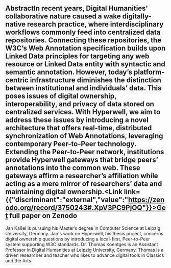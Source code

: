 ## AbstractIn recent years, Digital Humanities' collaborative nature caused a wake digitally-native research practice, where interdisciplinary workflows commonly feed into centralized data repositories. Connecting these repositories, the W3C’s Web Annotation specification builds upon Linked Data principles for targeting any web resource or Linked Data entity with syntactic and semantic annotation. However, today’s platform-centric infrastructure diminishes the distinction between institutional and individuals’ data. This poses issues of digital ownership, interoperability, and privacy of data stored on centralized services. With Hyperwell, we aim to address these issues by introducing a novel architecture that offers real-time, distributed synchronization of Web Annotations, leveraging contemporary Peer-to-Peer technology. Extending the Peer-to-Peer network, institutions provide Hyperwell gateways that bridge peers’ annotations into the common web. These gateways affirm a researcher’s affiliation while acting as a mere mirror of researchers’ data and maintaining digital ownership.<Link link={{"discriminant":"external","value":"https://zenodo.org/record/3750243#.XpV3PC9PjOQ"}}>Get full paper on Zenodo</Link><Speakers>
  <Speaker speaker="kaßel-jan">
    Jan Kaßel is pursuing his Master’s degree in Computer Science at Leipzig University, Germany. Jan's work on Hyperwell, his thesis project, concerns digital ownership questions by introducing a local-first, Peer-to-Peer system supporting W3C standards.
  </Speaker>

  <Speaker speaker="koentges-thomas">
    Dr. Thomas Koentges is an Assistant Professor in Digital Humanities at Leipzig University, Germany. Thomas is a driven researcher and teacher who likes to advance digital tools in Classics and the Arts.
  </Speaker>
</Speakers>
